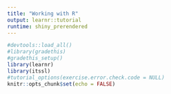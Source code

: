 ```yaml
---
title: "Working with R"
output: learnr::tutorial
runtime: shiny_prerendered
---
```


```r
#devtools::load_all()
#library(gradethis)
#gradethis_setup()
library(learnr)
library(itssl)
#tutorial_options(exercise.error.check.code = NULL)
knitr::opts_chunk$set(echo = FALSE)
```


<!-- ## Variables -->

<!-- Let's see how variables are used. -->

<!-- Write the R code required to add two plus two: -->

<!-- ```{r two-plus-two, exercise=TRUE} -->

<!-- ``` -->
<!-- ```{r two-plus-two-check } -->
<!-- grade_result( -->
<!--   pass_if(~ identical(.result, 4), "Good job!") -->
<!-- ) -->
<!-- ``` -->

<!-- Now create two variables `a` and `b`, each containing the number 2 and add those -->

<!-- ```{r two-plus-two-variables, exercise=TRUE} -->

<!-- ``` -->
<!-- ```{r two-plus-two-variables-solution} -->
<!-- a <- 2 -->
<!-- b <- 2 -->
<!-- a + b -->
<!-- ``` -->
<!-- ```{r two-plus-two-variables-check} -->
<!-- grade_code() -->
<!-- ``` -->

<!-- ## Vectors -->

<!-- Variables can contain more than just simple numbers, try assigning a vector of 16 random uniform numbers from the `runif()` function to a variable called `rand`. -->

<!-- ```{r rand, exercise=TRUE} -->

<!-- ``` -->
<!-- ```{r rand-solution} -->
<!-- rand <- runif(16) -->
<!-- ``` -->
<!-- ```{r rand-check} -->
<!-- grade_code() -->
<!-- ``` -->

<!-- And vectors can be operated on as a single thing, sometimes the operation will return a single number, sometimes a vector. -->

<!-- Here are some R vectors? -->
<!-- ``` -->
<!-- a <- c(1,2,3) -->
<!-- b <- c("a", "b") -->
<!-- d <- c(a,b) -->
<!-- ``` -->

<!-- ```{r vector-ops-1} -->
<!-- question( -->
<!--   "What is the result of `mean(a)`", -->
<!--   answer("6"), answer("2", correct = TRUE), answer("3") -->
<!-- ) -->
<!-- ``` -->
<!-- ```{r vector-ops-2} -->
<!-- question( -->
<!--   "What is the result of `a + 2`?", -->
<!--   answer("3,4,5", correct = TRUE),  -->
<!--   answer("1,2,3,2")  -->

<!-- ) -->
<!-- ``` -->
<!-- ```{r vector-ops-3} -->
<!-- question( -->
<!--   "What is the result of `d * 2`?", -->
<!--   answer("3,4,5"), -->
<!--   answer("2,4,6"), -->
<!--   answer("Error ...", correct = TRUE), -->
<!--   answer("2,4,6,NA,NA") -->
<!-- ) -->

<!-- ``` -->

<!-- ## Dataframes -->

<!-- Dataframes are rectangular spreadsheet style objects that hold data we wish to analyse. There is a small one called `df` loaded into memory for you, the function `str()` tells us about a dataframe. Use `str()` on the dataframe `df` -->

<!-- ```{r, echo=FALSE} -->
<!-- df <- its_small_data_frame_time() -->
<!-- ``` -->
<!-- ```{r, str-dataframe, exercise = TRUE} -->

<!-- ``` -->
<!-- ```{r str-dataframe-solution} -->
<!-- str(df) -->
<!-- ``` -->
<!-- ```{r str-dataframe-check} -->
<!-- grade_code() -->
<!-- ``` -->

<!-- ```{r, dataframe} -->
<!-- question( -->
<!--   "What does the output tell us about the column `names`?", -->
<!--   answer("it has chromosome data in it"), -->
<!--   answer("it is text-based data", correct = TRUE), -->
<!--   answer("it has numeric data in it") -->
<!-- ) -->
<!-- ``` -->

<!-- ## Using R Help -->

<!-- Use the help function to answer these questions -->

<!-- ```{r, help-1} -->
<!-- question( -->
<!--   "Does the `mean()` function compute", -->
<!--   answer("the geometric mean"), -->
<!--   answer("the average"), -->
<!--   answer("the arithmetic mean"), -->
<!--   answer("the harmonic mean"), -->
<!--   answer("the (trimmed) arithmetic mean", correct = TRUE) -->
<!-- ) -->
<!-- ``` -->

<!-- ```{r, help-2} -->
<!-- question( -->
<!--   "What does the `c` of the `c()` function stand for?", -->
<!--   answer("concatanate"), -->
<!--   answer("convolve"), -->
<!--   answer("combine", correct = TRUE), -->
<!--   answer("complete") -->
<!-- ) -->
<!-- ``` -->

<!-- ```{r, help-3} -->
<!-- question( -->
<!--   "Do you fully understand what the `apply` function does?", -->
<!--   answer("Yes!"), -->
<!--   answer("No"), -->
<!--   answer("No, but that's ok, Ive read the help and it's a bit opaque, but I think some googling will help", correct = TRUE) -->
<!--   ) -->

<!-- ``` -->


